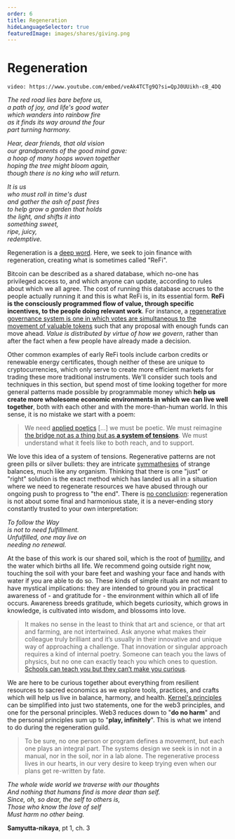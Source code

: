 ```yaml
---
order: 6
title: Regeneration
hideLanguageSelector: true
featuredImage: images/shares/giving.png
---
```


# Regeneration

`video: https://www.youtube.com/embed/veAk4TCTg9Q?si=QpJ0UUikh-cB_4DQ`

<InfoBlock>

<Box>

_The red road lies bare before us,_  
_a path of joy, and life's good water_  
_which wanders into rainbow fire_  
_as it finds its way around the four_    
_part turning harmony._  
  
_Hear, dear friends, that old vision_  
_our grandparents of the good mind gave:_  
_a hoop of many hoops woven together_  
_hoping the tree might bloom again,_  
_though there is no king who will return._  
  
_It is us_  
_who must roll in time's dust_  
_and gather the ash of past fires_  
_to help grow a garden that holds_  
_the light, and shifts it into_  
_something sweet,_  
_ripe, juicy,_  
_redemptive._

</Box>

</InfoBlock>

Regeneration is a [deep word](https://www.etymonline.com/word/regeneration). Here, we seek to join finance with regeneration, creating what is sometimes called "ReFi". 

Bitcoin can be described as a shared database, which no-one has privileged access to, and which anyone can update, according to rules about which we all agree. The cost of running this database accrues to the people actually running it and this is what ReFi is, in its essential form. **ReFi is the consciously programmed flow of value, through specific incentives, to the people doing relevant work**. For instance, a [regenerative governance system is one in which votes are simultaneous to the movement of valuable tokens](/tokens/#the-cost-of-decisions) such that any proposal with enough funds can move ahead. _Value is distributed by virtue of how we govern_, rather than after the fact when a few people have already made a decision.

Other common examples of early ReFi tools include carbon credits or renewable energy certificates, though neither of these are unique to cryptocurrencies, which only serve to create more efficient markets for trading these more traditional instruments. We'll consider such tools and techniques in this section, but spend most of time looking together for more general patterns made possible by programmable money which **help us create more wholesome economic environments in which we can live well together**, both with each other and with the more-than-human world. In this sense, it is no mistake we start with a poem:

> We need [applied poetics](https://mspapic.medium.com/evolution-is-an-act-of-art-ec3c872b1d28) [...] we must be poetic. We must reimagine [the bridge not as a thing but as **a system of tensions**](https://www.youtube.com/watch?v=Ht55NnOr7m4). We must understand what it feels like to both reach, and to support.

We love this idea of a system of tensions. Regenerative patterns are not green pills or silver bullets: they are intricate [symmathesies](https://norabateson.wordpress.com/2015/11/03/symmathesy-a-word-in-progress) of strange balances, much like any organism. Thinking that there is one "just" or "right" solution is the exact method which has landed us all in a situation where we need to regenerate resources we have abused through our ongoing push to progress to "the end". There is [no conclusion](/learn/module-3/time/#brief): regeneration is not about some final and harmonious state, it is a never-ending story constantly trusted to your own interpretation:

<InfoBlock>

<Box>

_To follow the Way_  
_is not to need fulfillment._  
_Unfulfilled, one may live on_  
_needing no renewal._  

</Box>

</InfoBlock>

At the base of this work is our shared soil, which is the root of [humility](/learn/module-3/humility/#how-does-this-fit-into-kernel), and the water which births all life. We recommend going outside right now, touching the soil with your bare feet and washing your face and hands with water if you are able to do so. These kinds of simple rituals are not meant to have mystical implications: they are intended to ground you in practical awareness of - and gratitude for - the environment within which all of life occurs. Awareness breeds gratitude, which begets curiosity, which grows in knowledge, is cultivated into wisdom, and blossoms into love.

> It makes no sense in the least to think that art and science, or that art and farming, are not intertwined. Ask anyone what makes their colleague truly brilliant and it’s usually in their innovative and unique way of approaching a challenge. That innovation or singular approach requires a kind of internal poetry. Someone can teach you the laws of physics, but no one can exactly teach you which ones to question. [Schools can teach you but they can’t make you curious](/learn/module-6/learn/#a-surprisingly-educated-public).

We are here to be curious together about everything from resilient resources to sacred economics as we explore tools, practices, and crafts which will help us live in balance, harmony, and health. [Kernel's principles](/start/principled-people) can be simplified into just two statements, one for the web3 principles, and one for the personal principles. Web3 reduces down to "**do no harm**" and the personal principles sum up to "**play, infinitely**". This is what we intend to do during the regeneration guild.

> To be sure, no one person or program defines a movement, but each one plays an integral part. The systems design we seek is in not in a manual, nor in the soil, nor in a lab alone. The regenerative process lives in our hearts, in our very desire to keep trying even when our plans get re-written by fate.

<InfoBlock>

<Box>

_The whole wide world we traverse with our thoughts_  
_And nothing that humans find is more dear than self._  
_Since, oh, so dear, the self to others is,_  
_Those who know the love of self_  
_Must harm no other being._

**Samyutta-nikaya**, pt 1, ch. 3

</Box>

</InfoBlock>